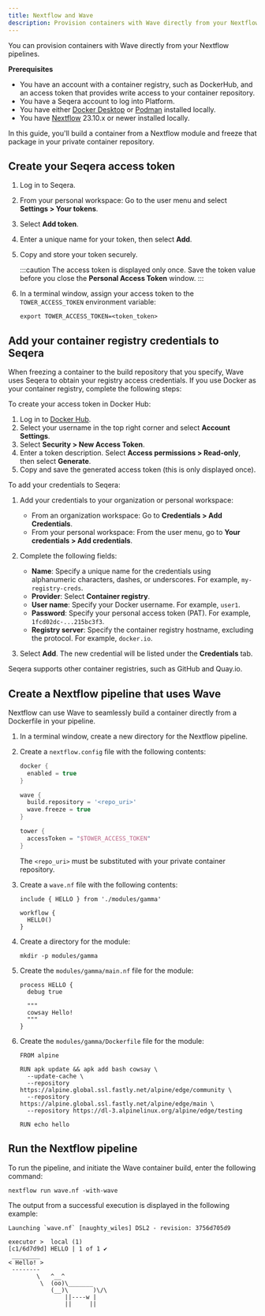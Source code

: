 ```yaml
---
title: Nextflow and Wave
description: Provision containers with Wave directly from your Nextflow pipelines
---
```


You can provision containers with Wave directly from your Nextflow pipelines.

**Prerequisites**

- You have an account with a container registry, such as DockerHub, and an access token that provides write access to your container repository.
- You have a Seqera account to log into Platform.
- You have either [Docker Desktop] or [Podman] installed locally.
- You have [Nextflow] 23.10.x or newer installed locally.

In this guide, you'll build a container from a Nextflow module and freeze that package in your private container repository.

## Create your Seqera access token

1. Log in to Seqera.
1. From your personal workspace: Go to the user menu and select **Settings > Your tokens**.
1. Select **Add token**.
1. Enter a unique name for your token, then select **Add**.
1. Copy and store your token securely.

    :::caution
    The access token is displayed only once. Save the token value before you close the **Personal Access Token** window.
    :::

1. In a terminal window, assign your access token to the `TOWER_ACCESS_TOKEN` environment variable:

    ```
    export TOWER_ACCESS_TOKEN=<token_token>
    ```

## Add your container registry credentials to Seqera

When freezing a container to the build repository that you specify, Wave uses Seqera to obtain your registry access credentials. If you use Docker as your container registry, complete the following steps:

To create your access token in Docker Hub:

1. Log in to [Docker Hub](https://hub.docker.com/).
2. Select your username in the top right corner and select **Account Settings**.
3. Select **Security > New Access Token**.
4. Enter a token description. Select **Access permissions > Read-only**, then select **Generate**.
5. Copy and save the generated access token (this is only displayed once).

To add your credentials to Seqera:

1.  Add your credentials to your organization or personal workspace:
    - From an organization workspace: Go to **Credentials > Add Credentials**.
    - From your personal workspace: From the user menu, go to **Your credentials > Add credentials**.

2.  Complete the following fields:

    - **Name**: Specify a unique name for the credentials using alphanumeric characters, dashes, or underscores. For example, `my-registry-creds`.
    - **Provider**: Select **Container registry**.
    - **User name**: Specify your Docker username. For example, `user1`.
    - **Password**: Specify your personal access token (PAT). For example, `1fcd02dc-...215bc3f3`.
    - **Registry server**: Specify the container registry hostname, excluding the protocol. For example, `docker.io`.

3.  Select **Add**. The new credential will be listed under the **Credentials** tab.

Seqera supports other container registries, such as GitHub and Quay.io.

## Create a Nextflow pipeline that uses Wave

Nextflow can use Wave to seamlessly build a container directly from a Dockerfile in your pipeline.

1. In a terminal window, create a new directory for the Nextflow pipeline.

1. Create a `nextflow.config` file with the following contents:

    ```groovy
    docker {
      enabled = true
    }

    wave {
      build.repository = '<repo_uri>'
      wave.freeze = true
    }

    tower {
      accessToken = "$TOWER_ACCESS_TOKEN"
    }
    ```

    The `<repo_uri>` must be substituted with your private container repository.

1. Create a `wave.nf` file with the following contents:

    ```nextflow
    include { HELLO } from './modules/gamma'

    workflow {
      HELLO()
    }
    ```

1. Create a directory for the module:
    ```
    mkdir -p modules/gamma
    ```

1. Create the `modules/gamma/main.nf` file for the module:

    ```
    process HELLO {
      debug true

      """
      cowsay Hello!
      """
    }
    ```

1. Create the `modules/gamma/Dockerfile` file for the module:

    ```
    FROM alpine

    RUN apk update && apk add bash cowsay \
      --update-cache \
      --repository https://alpine.global.ssl.fastly.net/alpine/edge/community \
      --repository https://alpine.global.ssl.fastly.net/alpine/edge/main \
      --repository https://dl-3.alpinelinux.org/alpine/edge/testing

    RUN echo hello
    ```

## Run the Nextflow pipeline

To run the pipeline, and initiate the Wave container build, enter the following command:

```
nextflow run wave.nf -with-wave
```

The output from a successful execution is displayed in the following example:

```
Launching `wave.nf` [naughty_wiles] DSL2 - revision: 3756d705d9

executor >  local (1)
[c1/6d7d9d] HELLO | 1 of 1 ✔
 ________
< Hello! >
 --------
        \   ^__^
         \  (oo)\_______
            (__)\       )\/\
                ||----w |
                ||     ||
```

[sc]: https://seqera.io/containers/
[conda]: https://docs.conda.io/en/latest/
[Nextflow]: https://www.nextflow.io/docs/latest/install.html
[Podman]: https://podman.io/docs/installation
[Docker Desktop]: https://www.docker.com/products/docker-desktop/

[wave-build]: /wave_docs/wave_repo/docs/cli/reference.md#build-a-container
[nf-config]: /wave_docs/wave_repo/docs/nextflow.md#configuration-options
[wave-cli]: /wave_docs/wave_repo/docs/cli/index.md
